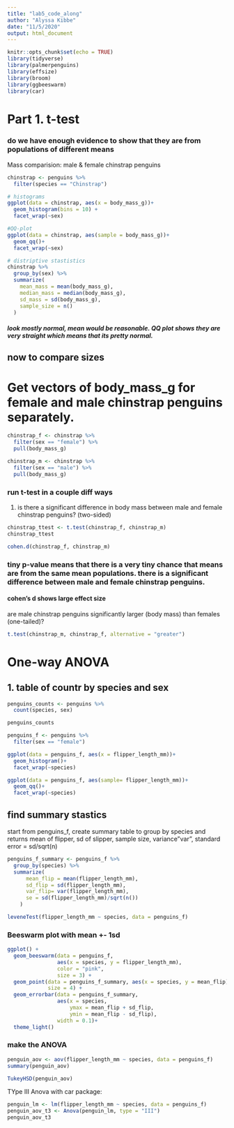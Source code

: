 ```yaml
---
title: "lab5_code_along"
author: "Alyssa Kibbe"
date: "11/5/2020"
output: html_document
---
```


```r
knitr::opts_chunk$set(echo = TRUE)
library(tidyverse)
library(palmerpenguins)
library(effsize)
library(broom)
library(ggbeeswarm)
library(car)
```

# Part 1. t-test
### do we have enough evidence to show that they are from populations of different means
Mass comparision: male & female chinstrap penguins

```r
chinstrap <- penguins %>% 
  filter(species == "Chinstrap")

# histograms
ggplot(data = chinstrap, aes(x = body_mass_g))+
  geom_histogram(bins = 10) +
  facet_wrap(~sex)

#QQ-plot
ggplot(data = chinstrap, aes(sample = body_mass_g))+
  geom_qq()+
  facet_wrap(~sex)

# distriptive stastistics
chinstrap %>% 
  group_by(sex) %>% 
  summarize(
    mean_mass = mean(body_mass_g),
    median_mass = median(body_mass_g),
    sd_mass = sd(body_mass_g),
    sample_size = n()
  )


```
##### look mostly normal, mean would be reasonable. QQ plot shows they are very straight which means that its pretty normal. 

## now to compare sizes
# Get vectors of body_mass_g for female and male chinstrap penguins separately. 
```r
chinstrap_f <- chinstrap %>% 
  filter(sex == "female") %>% 
  pull(body_mass_g)

chinstrap_m <- chinstrap %>% 
  filter(sex == "male") %>% 
  pull(body_mass_g)
```

### run t-test in a couple diff ways

1. is there a significant difference in body mass between male and female chinstrap penguins? (two-sided)

```r
chinstrap_ttest <- t.test(chinstrap_f, chinstrap_m)
chinstrap_ttest

cohen.d(chinstrap_f, chinstrap_m)

```
### tiny p-value means that there is a very tiny chance that means are from the same mean populations. there is a significant difference between male and female chinstrap penguins.

#### cohen's d shows large effect size

are male chinstrap penguins significantly larger (body mass) than females (one-tailed)?

```r
t.test(chinstrap_m, chinstrap_f, alternative = "greater")
```

# One-way ANOVA

## 1. table of countr by species and sex
```r
penguins_counts <- penguins %>% 
  count(species, sex)

penguins_counts
```

```r
penguins_f <- penguins %>% 
  filter(sex == "female")

ggplot(data = penguins_f, aes(x = flipper_length_mm))+
  geom_histogram()+
  facet_wrap(~species)

ggplot(data = penguins_f, aes(sample= flipper_length_mm))+
  geom_qq()+
  facet_wrap(~species)
```
## find summary stastics

start from penguins_f, create summary table to group by species and returns mean of flipper, sd of slipper, sample size, variance"var", standard error = sd/sqrt(n)

```r
penguins_f_summary <- penguins_f %>% 
  group_by(species) %>% 
  summarize(
      mean_flip = mean(flipper_length_mm),
      sd_flip = sd(flipper_length_mm),
      var_flip= var(flipper_length_mm),
      se = sd(flipper_length_mm)/sqrt(n())
    )

leveneTest(flipper_length_mm ~ species, data = penguins_f)
```

### Beeswarm plot with mean +- 1sd

```r
ggplot() + 
  geom_beeswarm(data = penguins_f, 
                aes(x = species, y = flipper_length_mm),
                color = "pink",
                size = 3) +
  geom_point(data = penguins_f_summary, aes(x = species, y = mean_flip),
             size = 4) +
  geom_errorbar(data = penguins_f_summary,
                aes(x = species,
                    ymax = mean_flip + sd_flip,
                    ymin = mean_flip - sd_flip),
                width = 0.1)+
  theme_light()
```


### make the ANOVA

```r
penguin_aov <- aov(flipper_length_mm ~ species, data = penguins_f)
summary(penguin_aov)

TukeyHSD(penguin_aov)
```

TYpe III Anova with car package:
```r
penguin_lm <- lm(flipper_length_mm ~ species, data = penguins_f)
penguin_aov_t3 <- Anova(penguin_lm, type = "III")
penguin_aov_t3
```












